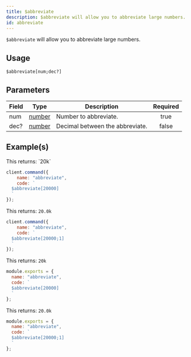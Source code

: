 ```yaml
---
title: $abbreviate
description: $abbreviate will allow you to abbreviate large numbers.
id: abbreviate
---
```


`$abbreviate` will allow you to abbreviate large numbers.

## Usage

```aoi
$abbreviate[num;dec?]
```

## Parameters

| Field | Type                                                                                              | Description                     | Required |
| ----- | ------------------------------------------------------------------------------------------------- | ------------------------------- | :------: |
| num   | [number](https://developer.mozilla.org/en-US/docs/Web/JavaScript/Reference/Global_Objects/Number) | Number to abbreviate.           |   true   |
| dec?  | [number](https://developer.mozilla.org/en-US/docs/Web/JavaScript/Reference/Global_Objects/Number) | Decimal between the abbreviate. |  false   |

## Example(s)


<Example>

<div slot="default">
This returns: `20k`

```javascript
client.command({
    name: "abbreviate",
    code: `
  $abbreviate[20000]
  `
});
```

This returns: `20.0k`

```javascript
client.command({
    name: "abbreviate",
    code: `
  $abbreviate[20000;1]
  `
});
```
</div>
<div slot="handler">

This returns: `20k`
```javascript
module.exports = {
  name: "abbreviate",
  code: `
  $abbreviate[20000]
  `
};
```

This returns: `20.0k`

```javascript
module.exports = {
  name: "abbreviate",
  code: `
  $abbreviate[20000;1]
  `
};
```
</div>
<div slot="example">
<DiscordComponents
  client:load transition:persist
  client:only="react"
  bot="20k"
  user="!abbreviate"
/>
</div>
</Example>